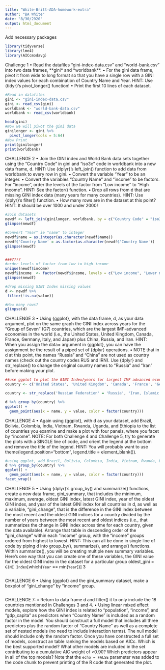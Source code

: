 ```yaml
---
title: "White-Britt-ADA-homework-extra"
author: "BA White"
date: "8/30/2020"
output: html_document
---
```


Add necessary packages

```r
library(tidyverse)
library(lme4)
library(AICcmodavg)
```
Challenge 1
• Read the datafiles “gini-index-data.csv” and “world-bank.csv” into two data frames, **gini* and
*worldbank**.
• For the gini data frame, pivot it from wide to long format so that you have a single row with a GINI
index values for each combination of Country Name and Year. HINT: Use {tidyr}’s pivot_longer()
function!
• Print the first 10 lines of each dataset.
```r
#Read in datafiles 
gini <- "gini-index-data.csv"
gini <- read_csv(gini)
worldbank <- "world-bank-data.csv"
worldbank <- read_csv(worldbank)

head(gini)
#Now we will pivot the gini data
ginilonger <- gini %>%
  pivot_longer(cols = 5:64)
#Now Print
print(ginilonger)
print(worldbank)
```
CHALLENGE 2
• Join the GINI index and World Bank data sets together using the “Country Code” in gini and “iso3c”
code in worldbank into a new data frame, d. HINT: Use {dplyr}’s left_join() function to add
data from worldbank to every row in gini.
• Convert the variable “Year” to be an integer.
• Convert the variables “Country Name” and “income” to be factors. For “income”, order the levels of
the factor from “Low income” to “High income”. HINT: See the factor() function.
• Drop all rows from d that are missing GINI index data (many years for many countries). HINT: Use
{dplyr}’s filter() function.
• How many rows are in the dataset at this point? HINT: It should be over 1000 and under 2000!
```r
#Join datasets
newdf <- left_join(ginilonger, worldbank, by = c("Country Code" = "iso3c"))
glimpse(newdf)

#Convert "Year" ie "name" to integer
newdf$name = as.integer(as.character(newdf$name))
newdf$'Country Name' = as.factor(as.character(newdf$'Country Name'))
glimpse(newdf)


###????
#order levels of factor from low to high income
unique(newdf$income)
newdf$income  <- factor(newdf$income, levels = c("Low income", "Lower middle income", "Upper middle income", "High income"))
glimpse(newdf)

#drop missing GINI Index missing values
d <- newdf %>%
 filter(!is.na(value))

#How many rows? 
glimpse(d)
```
CHALLENGE 3
• Using {ggplot}, with the data frame, d, as your data argument, plot on the same graph the GINI index
across years for the “Group of Seven” (G7) countries, which are the largest IMF-advanced economies in
the world (i.e., the United States, United Kingdom, Canada, France, Germany, Italy, and Japan) plus
China, Russia, and Iran. HINT: When you assign the data= argument in {ggplot}, you can have the
assignment be the result of a piped set of {dplyr} operations.
• NOTE that in d at this point, the names “Russia” and “China” are not used as country names (check
out the country codes RUS and IRN). Use {dplyr} and str_replace() to change the original country
names to “Russia” and “Iran” before making your plot.
```r
##use ggplot to plot the GINI Index/years for largest IMF advanced economies in the world, ie. the "Group of Seven Countries" 
country <- c('United States', 'United Kingdom', 'Canada', 'France', 'Germany', 'Italy', 'Japan', 'China', 'Russian Federation', 'Iran, Islamic Rep.')

country <- str_replace('Russian Federation' = 'Russia', 'Iran, Islamic Rep.' = 'Iran')

d %>% group_by(country) %>%
ggplot() +
  geom_point(aes(x = name, y = value, color = factor(country)))
```
CHALLENGE 4
• Again using {ggplot}, with d as your dataset, add Brazil, Bolivia, Colombia, India, Vietnam, Rwanda,
Uganda, and Ethiopia to the list of countries you examine and make a plot with four panels, where you
facet by “income”.
NOTE: For both Challenge 4 and Challenge 5, try to generate the plots with a SINGLE line of code,
and orient the legend at the bottom and remove the title of the legend. HINT: You will probably
want to use theme(legend.position="bottom", legend.title = element_blank()).
```r
#using ggplot, add Brazil, Bolivia, Colombia, India, Vietnam, Rwanda, Uganda, and Ethiopia
d %>% group_by(country) %>%
ggplot() +
  geom_point(aes(x = name, y = value, color = factor(country)))
facet_wrap()

```

CHALLENGE 5
• Using {dplyr}’s group_by() and summarize() functions, create a new data frame, gini_summary,
that includes the minimum, maximum, average, oldest GINI index, latest GINI index, year of the oldest
GINI index, and year of the latest GINI index for all countries in d, as well as a variable, “gini_change”,
that is the difference in the GINI index between the most recent and the oldest GINI indices for a
country divided by the number of years between the most recent and oldest indices (i.e., that summarizes
the change in GINI index across time for each country, given the data available). Arrange that table in
descending order of the “gini_change” within each “income” group, with the “income” groups ordered
from highest to lowest.
HINT: This can all be done in single line of code by piping d into group_by(), summarize(),
and arrange() functions. Within summarize(), you will be creating multiple new summary
variables. Here’s one way that you can create one of these variables, the GINI value for the oldest
GINI index in the dataset for a particular group
oldest_gini = `GINI Index`[which(`Year` == min(`Year`))]
3
```r
```
CHALLENGE 6
• Using {ggplot} and the gini_summary dataset, make a boxplot of “gini_change” by “income” group.
```r
```

CHALLENGE 7:
• Return to data frame d and filter() it to only include the 18 countries mentioned in Challenges 3
and 4.
• Using linear mixed effect models, explore how the GINI index is related to “population”, “income”, and
“gdp_capita” as predictors when “Country Name” is included as a random factor in the model. You
should construct a full model that includes all three predictors plus the random factor of “Country
Name” as well as a complete set of nested models (no need to include interaction terms). The null
model should include only the random factor. Once you have constructed a full set of models, construct
an table ranking the models based on AICc. Which is the best supported model? What other models
are included in the set contributing to a cumulative AIC weight of >0.90? Which predictors appear in
all of the top models?
Note that the `echo = FALSE` parameter was added to the code chunk to prevent printing of the R code that generated the plot.
```r
```
